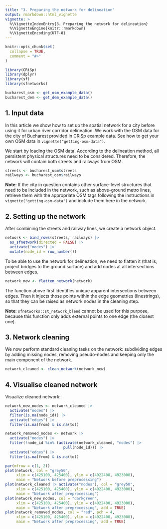 ```yaml
---
title: "3. Preparing the network for delineation"
output: rmarkdown::html_vignette
vignette: >
  %\VignetteIndexEntry{3. Preparing the network for delineation}
  %\VignetteEngine{knitr::rmarkdown}
  %\VignetteEncoding{UTF-8}
---
```


```r
knitr::opts_chunk$set(
  collapse = TRUE,
  comment = "#>"
)
```

```r
library(CRiSp)
library(dplyr)
library(sf)
library(sfnetworks)

bucharest_osm <- get_osm_example_data()
bucharest_dem <- get_dem_example_data()
```

## 1. Input data

In this article we show how to set up the spatial network for a city before using it for urban river corridor delineation. We work with the OSM data for the city of Bucharest provided in CRiSp example data. See how to get your own OSM data in `vignette("getting-osm-data")`.

We start by loading the OSM data. According to the delineation method, all persistent physical structures need to be considered. Therefore, the network will contain both streets and railways from OSM.

```r
streets <- bucharest_osm$streets
railways <- bucharest_osm$railways
```

**Note**: If the city in question contains other surface-level structures that need to be included in the network, such as above-ground metro lines, retrieve them with the appropriate OSM tags following the instructions in `vignette("getting-osm-data")` and include them here in the network.

## 2. Setting up the network

After combining the streets and railway lines, we create a network object.

```r
network <- bind_rows(streets, railways) |>
  as_sfnetwork(directed = FALSE) |>
  activate("nodes") |>
  mutate(node_id = row_number())
```

To be able to use the network for delineation, we need to flatten it (that is, project bridges to the ground surface) and add nodes at all intersections between edges.

```r
network_new <- flatten_network(network)
```

The function above first identifies unique apparent intersections between edges. Then it injects those points within the edge geometries (linestrings), so that they can be raised as network nodes in the cleaning step.

**Note**: `sfnetworks::st_network_blend` cannot be used for this purpose, because this function only adds external points to one edge (the closest one).

## 3. Network cleaning

We now perform standard cleaning tasks on the network: subdividing edges by adding missing nodes, removing pseudo-nodes and keeping only the main component of the network.

```r
network_cleaned <- clean_network(network_new)
```

## 4. Visualise cleaned network

Visualize cleaned network:

```r
network_new_nodes <- network_cleaned |>
  activate("nodes") |>
  filter(is.na(node_id)) |>
  activate("edges") |>
  filter(is.na(from) & is.na(to))

network_removed_nodes <- network |>
  activate("nodes") |>
  filter(!node_id %in% (activate(network_cleaned, "nodes") |>
                          pull(node_id))) |>
  activate("edges") |>
  filter(is.na(from) & is.na(to))

par(mfrow = c(1, 2))
plot(network, col = "grey50",
     xlim = c(425100, 425400), ylim = c(4922400, 4923000),
     main = "Network before preprocessing")
plot(network_cleaned |> activate("nodes"), col = "grey50",
     xlim = c(425100, 425400), ylim = c(4922400, 4923000),
     main = "Network after preprocessing")
plot(network_new_nodes, col = "darkgreen",
     xlim = c(425100, 425400), ylim = c(4922400, 4923000),
     main = "Network after preprocessing", add = TRUE)
plot(network_removed_nodes, col = "red", pch = 4,
     xlim = c(425100, 425400), ylim = c(4922400, 4923000),
     main = "Network after preprocessing", add = TRUE)
```

